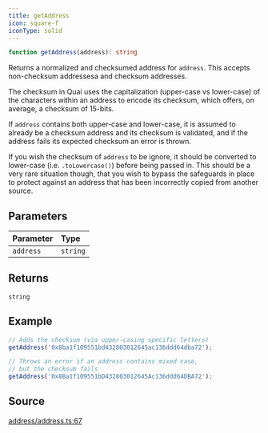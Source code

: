 ```yaml
---
title: getAddress
icon: square-f
iconType: solid
---
```


```ts
function getAddress(address): string
```

Returns a normalized and checksumed address for `address`. This accepts non-checksum addressesa and checksum
addresses.

The checksum in Quai uses the capitalization (upper-case vs lower-case) of the characters within an address to encode
its checksum, which offers, on average, a checksum of 15-bits.

If `address` contains both upper-case and lower-case, it is assumed to already be a checksum address and its checksum
is validated, and if the address fails its expected checksum an error is thrown.

If you wish the checksum of `address` to be ignore, it should be converted to lower-case (i.e. `.toLowercase()`)
before being passed in. This should be a very rare situation though, that you wish to bypass the safeguards in place
to protect against an address that has been incorrectly copied from another source.

## Parameters

| Parameter | Type |
| :------ | :------ |
| `address` | `string` |

## Returns

`string`

## Example

```js
// Adds the checksum (via upper-casing specific letters)
getAddress('0x8ba1f109551bd432803012645ac136ddd64dba72');

// Throws an error if an address contains mixed case,
// but the checksum fails
getAddress('0x8Ba1f109551bD432803012645Ac136ddd64DBA72');
```

## Source

[address/address.ts:67](https://github.com/dominant-strategies/quais.js/blob/645041739db20c79ffe7730b79d42c9644eae500/src/address/address.ts#L67)
